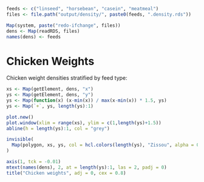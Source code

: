 ```r
feeds <- c("linseed", "horsebean", "casein", "meatmeal")
files <- file.path("output/density/", paste0(feeds, ".density.rds"))

Map(system, paste("redo-ifchange", files))
dens <- Map(readRDS, files)
names(dens) <- feeds
```

# Chicken Weights #

Chicken weight densities stratified by feed type:

```r
xs <- Map(getElement, dens, "x")
ys <- Map(getElement, dens, "y")
ys <- Map(function(x) (x-min(x)) / max(x-min(x)) * 1.5, ys)
ys <- Map(`+`, ys, length(ys):1)

plot.new()
plot.window(xlim = range(xs), ylim = c(1,length(ys)+1.5))
abline(h = length(ys):1, col = "grey")

invisible(
  Map(polygon, xs, ys, col = hcl.colors(length(ys), "Zissou", alpha = 0.8))
)

axis(1, tck = -0.01)
mtext(names(dens), 2, at = length(ys):1, las = 2, padj = 0)
title("Chicken weights", adj = 0, cex = 0.8)
```

